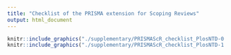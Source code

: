 ```yaml
---
title: "Checklist of the PRISMA extension for Scoping Reviews"
output: html_document
--- 
```


```r
knitr::include_graphics("./supplementary/PRISMAScR_checklist_PlosNTD-0.png")
knitr::include_graphics("./supplementary/PRISMAScR_checklist_PlosNTD-1.png")
```